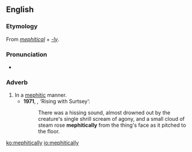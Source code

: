 ==English==

===Etymology===
From ''[[mephitical]]'' + ''[[-ly]]''.

===Pronunciation===
* {{IPA|/mɪˈfɪtɪkli/|lang=en}}

===Adverb===
{{en-adv}}

# In a [[mephitic]] manner.
#*'''1971''', {{w|Brian Lumley}}, ‘Rising with Surtsey’:
#*:There was a hissing sound, almost drowned out by the creature's single shrill scream of agony, and a small cloud of steam rose '''mephitically''' from the thing's face as it pitched to the floor.

[[ko:mephitically]]
[[io:mephitically]]